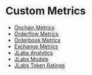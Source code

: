 # Custom Metrics

- [Onchain Metrics](./onchain-metrics.mdx)
- [Orderflow Metrics](./orderflow-metrics.mdx)
- [Orderbook Metrics](./orderbook-metrics.mdx)
- [Exchange Metrics](./exchange-metrics.mdx)
- [JLabs Analytics](./jlabs-analytics.mdx)
- [JLabs Models](./jlabs-models.mdx)
- [JLabs Token Ratings](./jlabs-token-ratings.mdx)
